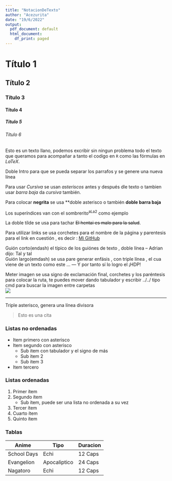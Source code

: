 ```yaml
---
title: "NotacionDeTexto"
author: "Acezurita"
date: "19/6/2022"
output:
  pdf_document: default
  html_document:
    df_print: paged
---
```

# Título 1

## Título 2

### Título 3

#### Título 4

##### Título 5  

###### Título 6

Esto es un texto llano, podemos excribir sin ningun problema todo el texto que queramos para acompañar a tanto el codigo en `R` como las fórmulas en $LaTeX$.

Doble Intro para que se pueda separar los parrafos y se genere una nueva línea

Para usar *Cursiva* se usan  *asteriscos* antes y después dle texto o tambien usar _barra baja_ da _cursiva_ también.

Para colocar **negrita** se usa **doble asterisco o también __doble barra baja__

Los superíndices van con el sombrerito^aLa2^ como ejemplo

La doble tílde se usa para tachar ~~El hentai es malo para la salud~~.

Para utilizar links se usa corchetes para el nombre de la página y parentesis para el link en cuestión , es decir : [Mi GitHub](https://github.com/Acezurita/CursosFrogames)

Guión corto(endash) el típico de los guiónes de texto , doble línea -- Adrian dijo: Tal y tal  
Guión largo(emdash) se usa pare generar enfásis , con triple línea , el cua viene de un texto como este ... --- Y por tanto sí lo logro el ¡HDP!

Meter imagen se usa signo de exclamación final, corchetes y los paréntesis para colocar la ruta, te puedes mover dando tabulador y escribir ../../ tipo cmd para buscar la imagen entre carpetas   
![](Variedad Kaori - copia.jpg)  

***
Triple asterisco, genera una línea divisora

> Esto es una cita 

### Listas no ordenadas 

* Item primero con asterisco
* Item segundo con asterisco
    + Sub item con tabulador y el signo de más
    + Sub item 2
    + Sub item 3
* Item tercero

### Listas ordenadas

1. Primer ítem
2. Segundo ítem
    + Sub ítem, puede ser una lista no ordenada a su vez
3. Tercer ítem
1. Cuarto ítem
1. Quinto ítem

### Tablas

Anime        |   Tipo      |  Duracion 
-------------|-------------|------------
School Days  |   Echi      | 12 Caps
Evangelion   |Apocaliptico | 24 Caps
Nagatoro     | Echi        | 12 Caps